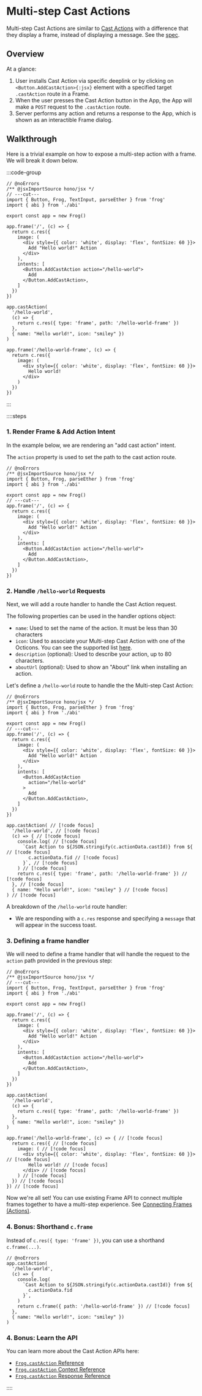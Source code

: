 # Multi-step Cast Actions

Multi-step Cast Actions are similar to [Cast Actions](/concepts/cast-actions) with a difference that they display a frame, instead of displaying a message. See the [spec](https://warpcast.notion.site/Frames-Multi-step-actions-f469054de8fb4ffc8b8e2649a41b6ad9).

## Overview

At a glance:

1. User installs Cast Action via specific deeplink or by clicking on `<Button.AddCastAction>{:jsx}` element with a specified target `.castAction` route in a Frame.
2. When the user presses the Cast Action button in the App, the App will make a `POST` request to the `.castAction` route.
3. Server performs any action and returns a response to the App, which is shown as an interactible Frame dialog.

## Walkthrough

Here is a trivial example on how to expose a multi-step action with a frame. We will break it down below.

:::code-group

```tsx twoslash [src/index.tsx]
// @noErrors
/** @jsxImportSource hono/jsx */
// ---cut---
import { Button, Frog, TextInput, parseEther } from 'frog'
import { abi } from './abi'

export const app = new Frog()

app.frame('/', (c) => {
  return c.res({
    image: (
      <div style={{ color: 'white', display: 'flex', fontSize: 60 }}>
        Add "Hello world!" Action
      </div>
    ),
    intents: [
      <Button.AddCastAction action="/hello-world">
        Add
      </Button.AddCastAction>,
    ]
  })
})

app.castAction(
  '/hello-world',
  (c) => {
    return c.res({ type: 'frame', path: '/hello-world-frame' })
  },
  { name: "Hello world!", icon: "smiley" })
)

app.frame('/hello-world-frame', (c) => {
  return c.res({
    image: (
      <div style={{ color: 'white', display: 'flex', fontSize: 60 }}>
        Hello world!
      </div>
    )
  })
})
```

:::

::::steps

### 1. Render Frame & Add Action Intent

In the example below, we are rendering an "add cast action" intent.

The `action` property is used to set the path to the cast action route.

```tsx twoslash [src/index.tsx]
// @noErrors
/** @jsxImportSource hono/jsx */
import { Button, Frog, parseEther } from 'frog'
import { abi } from './abi'

export const app = new Frog()
// ---cut---
app.frame('/', (c) => {
  return c.res({
    image: (
      <div style={{ color: 'white', display: 'flex', fontSize: 60 }}>
        Add "Hello world!" Action
      </div>
    ),
    intents: [
      <Button.AddCastAction action="/hello-world">
        Add
      </Button.AddCastAction>,
    ]
  })
})
```


### 2. Handle `/hello-world` Requests

Next, we will add a route handler to handle the Cast Action request.

The following properties can be used in the handler options object:
- `name`: Used to set the name of the action. It must be less than 30 characters
- `icon`: Used to associate your Multi-step Cast Action with one of the Octicons. You can see the supported list [here](https://warpcast.notion.site/Spec-Farcaster-Actions-84d5a85d479a43139ea883f6823d8caa).
- `description` (optional): Used to describe your action, up to 80 characters.
- `aboutUrl` (optional): Used to show an "About" link when installing an action.

Let's define a `/hello-world` route to handle the the Multi-step Cast Action:

```tsx twoslash [src/index.tsx]
// @noErrors
/** @jsxImportSource hono/jsx */
import { Button, Frog, parseEther } from 'frog'
import { abi } from './abi'

export const app = new Frog()
// ---cut---
app.frame('/', (c) => {
  return c.res({
    image: (
      <div style={{ color: 'white', display: 'flex', fontSize: 60 }}>
        Add "Hello world!" Action
      </div>
    ),
    intents: [
      <Button.AddCastAction
        action="/hello-world"
      >
        Add
      </Button.AddCastAction>,
    ]
  })
})

app.castAction( // [!code focus]
  '/hello-world', // [!code focus]
  (c) => { // [!code focus]
    console.log( // [!code focus]
      `Cast Action to ${JSON.stringify(c.actionData.castId)} from ${ // [!code focus]
        c.actionData.fid // [!code focus]
      }`, // [!code focus]
    ) // [!code focus]
    return c.res({ type: 'frame', path: '/hello-world-frame' }) // [!code focus]
  }, // [!code focus]
  { name: "Hello world!", icon: "smiley" } // [!code focus]
) // [!code focus]
```

A breakdown of the `/hello-world` route handler:

- We are responding with a `c.res` response and specifying a `message` that will appear in the success toast.

### 3. Defining a frame handler

We will need to define a frame handler that will handle the request to the `action` path provided in the previous step:

```tsx twoslash [src/index.tsx]
// @noErrors
/** @jsxImportSource hono/jsx */
// ---cut---
import { Button, Frog, TextInput, parseEther } from 'frog'
import { abi } from './abi'

export const app = new Frog()

app.frame('/', (c) => {
  return c.res({
    image: (
      <div style={{ color: 'white', display: 'flex', fontSize: 60 }}>
        Add "Hello world!" Action
      </div>
    ),
    intents: [
      <Button.AddCastAction action="/hello-world">
        Add
      </Button.AddCastAction>,
    ]
  })
})

app.castAction(
  '/hello-world',
  (c) => {
    return c.res({ type: 'frame', path: '/hello-world-frame' })
  },
  { name: "Hello world!", icon: "smiley" })
)

app.frame('/hello-world-frame', (c) => { // [!code focus]
  return c.res({ // [!code focus]
    image: ( // [!code focus]
      <div style={{ color: 'white', display: 'flex', fontSize: 60 }}> // [!code focus]
        Hello world! // [!code focus]
      </div> // [!code focus]
    ) // [!code focus]
  }) // [!code focus]
}) // [!code focus]
```

Now we're all set! You can use existing Frame API to connect multiple frames together to have a multi-step experience. See [Connecting Frames (Actions)](/concepts/actions).

### 4. Bonus: Shorthand `c.frame`

Instead of `c.res({ type: 'frame' })`, you can use a shorthand `c.frame(...)`.

```tsx twoslash [src/index.tsx]
// @noErrors
app.castAction(
  '/hello-world',
  (c) => {
    console.log(
      `Cast Action to ${JSON.stringify(c.actionData.castId)} from ${
        c.actionData.fid
      }`,
    ) 
    return c.frame({ path: '/hello-world-frame' }) // [!code focus]
  }, 
  { name: "Hello world!", icon: "smiley" })
)
```

### 4. Bonus: Learn the API

You can learn more about the Cast Action APIs here:

- [`Frog.castAction` Reference](/reference/frog-cast-action)
- [`Frog.castAction` Context Reference](/reference/frog-cast-action-context)
- [`Frog.castAction` Response Reference](/reference/frog-cast-action-response)

::::
